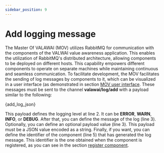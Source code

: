 ```yaml
---
sidebar_position: 9
---
```


# Add logging message

The Master Of VALAWAI (MOV) utilizes RabbitMQ for communication with the components of the VALWAI value 
awareness application. This enables the utilization of RabbitMQ's distributed architecture, allowing 
components to be deployed on different hosts. This capability empowers different components to operate
on separate machines while maintaining continuous and seamless communication.
To facilitate development, the MOV facilitates the sending of log messages by components to it, 
which can be visualized in a user interface (as demonstrated in section [MOV user interface](/docs/architecture/implementations/mov/user_interface).
These messages must be sent to the channel **valawai/log/add** with a payload similar to 
the following:


<CodeBlock language="json" showLineNumbers>{add_log_json}</CodeBlock>

This payload defines the logging level at line 2. It can be **ERROR**, **WARN**,
**INFO**, or **DEBUG**. After that, you can define the message of the log (line 3).
Optionally, you can define an optional payload value (line 3). This payload must be a JSON 
value encoded as a string. Finally, if you want, you can define the identifier of the component (line 5)
that has generated the log message. This identifier is the one obtained when the component
is registered, as you can see in the section [register component](/docs/architecture/implementations/mov/register_component).